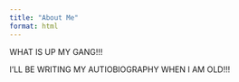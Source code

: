 ```yaml
---
title: "About Me"
format: html
---
```


WHAT IS UP MY GANG!!!

I'LL BE WRITING MY AUTIOBIOGRAPHY WHEN I AM OLD!!!